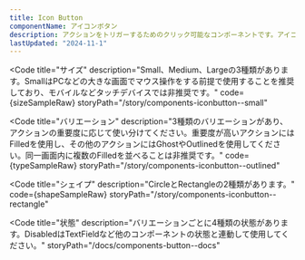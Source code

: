 ```yaml
---
title: Icon Button
componentName: アイコンボタン
description: アクションをトリガーするためのクリック可能なコンポーネントです。アイコンを使用してアクションの内容を視覚的に伝えます。
lastUpdated: "2024-11-1"
---
```



<Code
  title="サイズ"
  description="Small、Medium、Largeの3種類があります。SmallはPCなどの大きな画面でマウス操作をする前提で使用することを推奨しており、モバイルなどタッチデバイスでは非推奨です。"
  code={sizeSampleRaw}
  storyPath="/story/components-iconbutton--small"
>
  <SizeSample client:load />
</Code>

<Code
  title="バリエーション"
  description="3種類のバリエーションがあり、アクションの重要度に応じて使い分けてください。重要度が高いアクションにはFilledを使用し、その他のアクションにはGhostやOutlinedを使用してください。同一画面内に複数のFilledを並べることは非推奨です。"
  code={typeSampleRaw}
  storyPath="/story/components-iconbutton--outlined"
>
  <TypeSample client:load />
</Code>

<Code
  title="シェイプ"
  description="CircleとRectangleの2種類があります。"
  code={shapeSampleRaw}
  storyPath="/story/components-iconbutton--rectangle"
>
  <ShapeSample client:load />
</Code>

<Code
  title="状態"
  description="バリエーションごとに4種類の状態があります。DisabledはTextFieldなど他のコンポーネントの状態と連動して使用してください。"
  storyPath="/docs/components-button--docs"
>
  <StateSample />
</Code>
